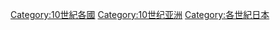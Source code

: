 [[Category:10世紀各國|Category:10世紀各國]]
[[Category:10世纪亚洲|Category:10世纪亚洲]]
[[Category:各世紀日本|Category:各世紀日本]]